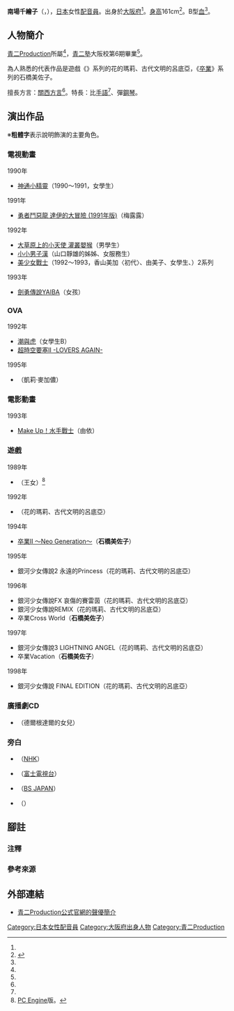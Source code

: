 {{multiple issues|
{{Notability Unreferenced|time=2016-08-07T16:11:42+00:00}}
{{Primarysources|time=2016-08-07T16:11:42+00:00}}
}}
{{NoteTA|G1=Games}}
{{配音員
|姓名= 南場千繪子
|圖片= 
|尺寸= 
|替代= 
|簡介= 
|本名= 
|外文名= 南場 千絵子
|外文= ja
|羅馬拼音= 
|英文名= 
|暱稱= 
|藝名= 
|國籍= 
|籍貫= 
|出生地= 
|出身地= {{JPN}}[[大阪府|大阪府]]
|死歿地= 
|出生名= 
|生年= 1967
|生月= 8
|生日= 21
|歿年= 
|歿月= 
|歿日= 
|血型= B型
|配演語言= 
|教育程度= 
|母校= 
|所屬= [[青二製作|青二Production]]
|宗教信仰= 
|配偶= 
|活躍年代= 1990年－
|出道作= 
|代表作= '''遊戲'''<br />花的瑪莉、古代文明的呂底亞（{{link-ja|銀河少女傳說|銀河お嬢様伝説ユナ}}系列）<br />石橋美佐子（[[卒業三部曲|卒業]]系列）
|網站= 
|其他= 
|module= {{japanese|embed=yes|南場 千絵子|なんば ちえこ|Nanba Chieko}}
}}
'''南場千繪子'''（{{lang-ja|南場 千絵子}}，{{bd|1967年|8月21日<ref name="aoni-pro">{{Cite web|date=|url=https://www.aoni.co.jp/search/namba-chieko.html|title=青二Production公式官網的聲優簡介|work=|author=|publisher=[[青二製作|青二Production]]|accessdate=2020-12-30|language=ja|archive-date=2020-11-27|archive-url=https://web.archive.org/web/20201127031916/https://www.aoni.co.jp/search/namba-chieko.html|dead-url=no}}</ref><ref name="日本タレント名鑑">{{Cite web|url=https://www.vip-times.co.jp/?talent_id=W09-1946|script-title=ja:南場 千絵子|work=日本藝人名鑑|publisher=VIP Times社|accessdate=2020-05-28|language=ja|archive-date=2020-09-03|archive-url=https://web.archive.org/web/20200903023136/https://www.vip-times.co.jp/?talent_id=W09-1946|dead-url=no}}</ref>||}}），[[日本|日本]]女性[[配音員|配音員]]。出身於[[大阪府|大阪府]]<ref name="aoni-pro" />。[[身高|身高]]161cm<ref name="青二プロダクションアーカイブ">{{Cite web|date=|url=http://www.aoni.co.jp/actress/na/nanba-chieko.html|title=青二Production公式官網的聲優簡介|work=|author=|publisher=青二Production|accessdate=2016-08-07|language=ja|archive-date=2015-03-18|archive-url=https://web.archive.org/web/20150318015516/http://www.aoni.co.jp/actress/na/nanba-chieko.html|dead-url=no}}</ref>。B型[[血型|血]]<ref name="青二プロダクションアーカイブ" />。

== 人物簡介 ==
[[青二製作|青二Production]]所屬<ref name="aoni-pro" />，[[青二塾|青二塾]]大阪校第6期畢業<ref name="aoni-pro" />。

為人熟悉的代表作品是遊戲《{{link-ja|銀河少女傳說|銀河お嬢様伝説ユナ}}》系列的花的瑪莉、古代文明的呂底亞，《[[卒業三部曲|卒業]]》系列的石橋美佐子。

擅長方言：[[近畿方言|關西方言]]<ref name="aoni-pro" />。特長：比[[手語|手語]]<ref name="aoni-pro" />、彈[[鋼琴|鋼琴]]。

== 演出作品 ==
※'''粗體字'''表示說明飾演的主要角色。
=== 電視動畫 ===
; 1990年
* [[神通小精靈|神通小精靈]]（1990～1991，女學生）
; 1991年
* [[勇者鬥惡龍_達伊的大冒險|勇者鬥惡龍 達伊的大冒險 (1991年版)]]（梅露露）
; 1992年
* [[大草原上的小天使_灌叢嬰猴|大草原上的小天使 灌叢嬰猴]]（男學生）
* [[小小男子漢|小小男子漢]]（山口靜雄的姊姊、女服務生） 
* [[美少女戰士_(動畫)|美少女戰士]]（1992～1993，香山美加〈初代〉、由美子、女學生、{{lang|ja|アボガドラー}}）2系列
; 1993年
* [[城市風雲兒|劍勇傳說YAIBA]]（女孩）

=== OVA ===
; 1992年
* [[潮與虎#OVA|潮與虎]]（女學生B）
* [[超時空要塞II：再愛一次|超時空要塞II -LOVERS AGAIN-]]
; 1995年
* {{link-ja|ARMITAGE III|アミテージ・ザ・サード}}（凱莉·麥加儂）

=== 電影動畫 ===
; 1993年
* [[劇場版美少女戰士R#Make_Up!_水手戰士|Make Up！水手戰士]]（由依）

=== 遊戲 ===
; 1989年
* {{link-ja|龍騎士 (成人遊戲)|ドラゴンナイト|龍騎士}}（王女）<ref group="注" name="pc-engine">[[PC_Engine|PC Engine]]版。</ref>
; 1992年
* {{link-ja|銀河少女傳說|銀河お嬢様伝説ユナ}}（花的瑪莉、古代文明的呂底亞）
; 1994年
* [[卒業三部曲|卒業II ～Neo Generation～]]（'''石橋美佐子'''）
; 1995年
* 銀河少女傳說2 永遠的Princess（花的瑪莉、古代文明的呂底亞）
; 1996年
* 銀河少女傳說FX 哀傷的賽雷茵（花的瑪莉、古代文明的呂底亞）
* 銀河少女傳說REMIX（花的瑪莉、古代文明的呂底亞）
* 卒業Cross World（'''石橋美佐子'''）
; 1997年
* 銀河少女傳說3 LIGHTNING ANGEL（花的瑪莉、古代文明的呂底亞）
* 卒業Vacation（'''石橋美佐子'''）
; 1998年
* 銀河少女傳說 FINAL EDITION（花的瑪莉、古代文明的呂底亞）

=== 廣播劇CD ===
* {{link-ja|CD劇場 勇者鬥惡龍|CDシアター ドラゴンクエスト|CD劇場 勇者鬥惡龍II}}（德爾根達爾的女兒）

=== 旁白 ===
* {{link-ja|TV Symposium|TVシンポジウム|週五Forum}}（[[日本放送協會|NHK]]）
* {{link-ja|週五娛樂|金曜エンタテイメント}}（[[富士電視台|富士電視台]]）
* {{link-ja|美麗的巨匠們|美の巨人たち}}（[[BS_JAPAN|BS JAPAN]]）
* {{lang|ja|アジアンワールド}}（{{link-ja|旅Channel|旅チャンネル}}）

== 腳註 ==
=== 注釋 ===
{{reflist|group="注"}}

=== 參考來源 ===
{{reflist}}

== 外部連結 ==
* [http://www.aoni.co.jp/actress/na/nanba-chieko.html 青二Production公式官網的聲優簡介] {{Wayback|url=http://www.aoni.co.jp/actress/na/nanba-chieko.html |date=20150318015516 }} {{ja icon}}

{{青二Production}}
{{DEFAULTSORT:Nanba Chieko}}
[[Category:日本女性配音員|Category:日本女性配音員]]
[[Category:大阪府出身人物|Category:大阪府出身人物]]
[[Category:青二Production|Category:青二Production]]